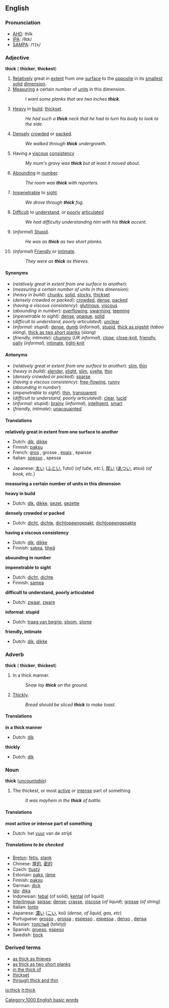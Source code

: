 ==English==
===Pronunciation===
*[[AHD]]: thĭk
*[[IPA]]: /θɪk/
*[[SAMPA]]: /<tt>TIk</tt>/

===Adjective===
'''thick''' ({{compar}} '''thicker''', {{superl}} '''thickest''')

#[[Relatively]] great in [[extent]] from one [[surface]] to the [[opposite]] in its [[small]]est [[solid]] [[dimension]].
#[[measure|Measuring]] a certain number of [[unit]]s in this dimension.
#:''I want some planks that are two inches '''thick'''.''
#[[Heavy]] in [[build]]; [[thickset]].
#:''He had such a '''thick''' neck that he had to turn his body to look to the side.''
#[[Densely]] [[crowded]] or [[packed]].
#:''We walked through '''thick''' undergrowth.''
#Having a [[viscous]] [[consistency]]
#:''My mum's gravy was '''thick''' but at least it moved about.''
#[[Abounding]] in [[number]].
#:''The room was '''thick''' with reporters.''
#[[Impenetrable]] to [[sight]].
#:''We drove through '''thick''' fog.''
#[[Difficult]] to [[understand]], or [[poorly]] [[articulated]]
#:''We had difficulty understanding him with his '''thick''' accent.''
#(''informal'') [[Stupid]].
#:''He was as '''thick''' as two short planks.''
#(''informal'') [[Friendly]] or [[intimate]].
#:''They were as '''thick''' as thieves.''

====Synonyms====
*(''relatively great in extent from one surface to another''):
*(''measuring a certain number of units in this dimension''):
*(''heavy in build''): [[chunky]], [[solid]], [[stocky]], [[thickset]]
*(''densely crowded or packed''): [[crowded]], [[dense]], [[packed]]
*(''having a viscous consistency''): [[glutinous]], [[viscous]]
*(''abounding in number''): [[overflow]]ing, [[swarm]]ing, [[teem]]ing
*(''inpenetrable to sight''): [[dense]], [[opaque]], [[solid]]
*(''difficult to understand, poorly articulated''): [[unclear]]
*(''informal: stupid''): [[dense]], [[dumb]] (''informal''), [[stupid]], [[thick as pigshit]] (''taboo slang''), [[thick as two short planks]] (''slang'')
*(''friendly, intimate''): [[chummy]] (''UK informal''), [[close]], [[close-knit]], [[friendly]], [[pally]] (''informal''), [[intimate]], [[tight-knit]]

====Antonyms====
*(''relatively great in extent from one surface to another''): [[slim]], [[thin]]
*(''heavy in build''): [[slender]], [[slight]], [[slim]], [[svelte]], [[thin]]
*(''densely crowded or packed''): [[sparse]]
*(''having a viscous consistency''): [[free-flowing]], [[runny]]
*(''abounding in number''):
*(''impenetrable to sight''): [[thin]], [[transparent]]
*(''difficult to understand, poorly articulated''): [[clear]], [[lucid]]
*(''informal: stupid''): [[brainy]] (''informal''), [[intelligent]], [[smart]]
*(''friendly, intimate''): [[unacquainted]]

====Translations====

'''relatively great in extent from one surface to another'''
{{top}}
*Dutch: [[dik]], [[dikke]]
*Finnish: [[paksu]]
*French: [[gros]] {{m}}, grosse {{f}}, [[épais]] {{m}}, épaisse {{f}}
*Italian: [[spesso]] {{m}}, spessa {{f}}
{{mid}}
*Japanese: [[太い]] ([[ふとい]], futoi) (''of tube, etc.''), [[厚い]] ([[あつい]], atsui) (''of book, etc.'')
{{bottom}}

'''measuring a certain number of units in this dimension'''
{{top}}
{{mid}}
{{bottom}}

'''heavy in build'''
{{top}}
*Dutch: [[dik]], [[dikke]], [[gezet]], [[gezette]]
{{mid}}
{{bottom}}

'''densely crowded or packed'''
{{top}}
*Dutch: [[dicht]], [[dichte]], [[dichtopeengepakt]], [[dichtopeengepakte]]
{{mid}}
{{bottom}}

'''having a viscous consistency'''
{{top}}
*Dutch: [[dik]], [[dikke]]
*Finnish: [[sakea]], [[tiheä]]
{{mid}}
{{bottom}}

'''abounding in number'''
{{top}}
{{mid}}
{{bottom}}

'''impenetrable to sight'''
{{top}}
*Dutch: [[dicht]], [[dichte]]
*Finnish: [[samea]]
{{mid}}
{{bottom}}

'''difficult to understand, poorly articulated'''
{{top}}
*Dutch: [[zwaar]], [[zware]]
{{mid}}
{{bottom}}

'''informal: stupid'''
{{top}}
*Dutch: [[traag van begrip]], [[sloom]], [[slome]]
{{mid}}
{{bottom}}

'''friendly, intimate'''
{{top}}
*Dutch: [[dik]], [[dikke]]
{{mid}}
{{bottom}}

===Adverb===
'''thick''' ({{compar}} '''thicker''', {{superl}} '''thickest''')

#In a thick manner.
#:''Snow lay '''thick''' on the ground.''
#[[Thickly]].
#:''Bread should be sliced '''thick''' to make toast.''

====Translations====

'''in a thick manner'''
{{top}}
*Dutch: [[dik]]
{{mid}}
{{bottom}}

'''thickly'''
{{top}}
*Dutch: [[dik]]
{{mid}}
{{bottom}}

===Noun===
'''thick''' (''[[uncountable]]'')

#The thickest, or most [[active]] or [[intense]] part of something
#:''It was mayhem in the '''thick''' of battle.''

====Translations====

'''most active or intense part of something'''
{{top}}
*Dutch: het [[vuur]] van de strijd
{{mid}}
{{bottom}}

=====Translations to be checked=====
<!--Remove this section once all of the translations below have been moved into the tables above.-->
{{checktrans}}

*[[Breton]]: [[fetis]], [[stank#Breton|stank]]
*Chinese: [[厚的]], [[密的]]
*Czech: [[tlustý]]
*Estonian: [[paks]], [[jäme]]
*Finnish: [[paksu]]
*German: [[dick#German|dick]]
*[[Ido]]: [[dika]]
*Indonesian: [[tebal]] (of solid), [[kental]] (of liquid)
*[[Interlingua]]: [[spisse]]; [[dense#Interlingua|dense]]; [[crasse#Interlingua|crasse]], [[viscose#Interlingua|viscose]] (''of liquid''); [[grosse]] (''of string'')
*Italian: [[tonto]]
*Japanese: [[濃い]] ([[こい]], koi) (''dense, of liquid, gas, etc'')
*Portuguese: [[grosso]] {{m}}, [[grossa]] {{f}}; [[espesso]] {{m}}, [[espessa]] {{f}}, [[denso]] {{m}}, [[densa]] {{f}}
*Russian: [[толстый]] (tolstyj)
*Spanish: [[grueso]], [[espeso]]
*Swedish: [[tjock]]

===Derived terms===
*[[as thick as thieves]]
*[[as thick as two short planks]]
*[[in the thick of]]
*[[thickset]]
*[[through thick and thin]]

[[Category:1000 English basic words]]

[[io:thick]]
[[it:thick]]